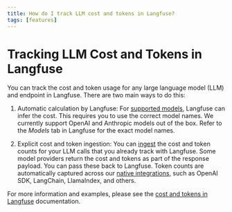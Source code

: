 ```yaml
---
title: How do I track LLM cost and tokens in Langfuse?
tags: [features]
---
```


# Tracking LLM Cost and Tokens in Langfuse

You can track the cost and token usage for any large language model (LLM) and endpoint in Langfuse. There are two main ways to do this:

1. Automatic calculation by Langfuse: For [supported models](/docs/model-usage-and-cost#infer), Langfuse can infer the cost. This requires you to use the correct model names. We currently support OpenAI and Anthropic models out of the box. Refer to the _Models_ tab in Langfuse for the exact model names.

2. Explicit cost and token ingestion: You can [ingest](/docs/model-usage-and-cost#infer) the cost and token counts for your LLM calls that you already track with Langfuse. Some model providers return the cost and tokens as part of the response payload. You can pass these back to Langfuse. Token counts are automatically captured across our [native integrations](/docs/integrations), such as OpenAI SDK, LangChain, LlamaIndex, and others.

For more information and examples, please see the [cost and tokens in Langfuse](/docs/model-usage-and-cost) documentation.


<GitHubStarCTA />
